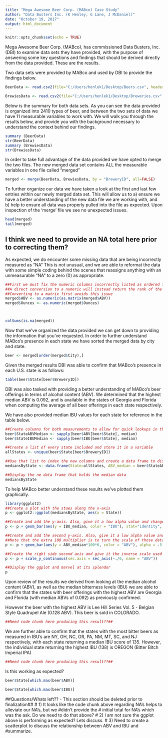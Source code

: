 ---
title: "Mega Awesome Beer Corp. (MABco) Case Study"
author: "Data Busters Inc. (K Henley, G Lane, J McDaniel)"
date: "October 19, 2017"
output: html_document
---

```{r setup, include=FALSE}
knitr::opts_chunk$set(echo = TRUE)
```

Mega Awesome Beer Corp. (MABco), has commissioned Data Busters, Inc.(DBI) to examine data sets they have provided, with the purpose of answering some key questions and findings that should be derived directly from the data provided.  These are the results. 

Two data sets were provided by MABco and used by DBI to provide the findings below.

```{r, echo=TRUE}
BeerData <- read.csv2(file="C:/Users/henlek1/Desktop/Beers.csv", header=TRUE, sep=",", col.name=c("Name", "BeerID", "ABV", "IBU", "BreweryID", "Style", "Ounces"))

BrewiesData <- read.csv2(file="C:/Users/henlek1/Desktop/Breweries.csv", header=TRUE, sep=",", col.name=c("BreweryID", "BreweryName", "City", "State"))
```

Below is the summary for both data sets.  As you can see the data provided is organized
into 2410 types of beer, and between the two sets of data we have 11 measurable variables 
to work with.  We will walk you through the results below, and provide you with the
background necessary to understand the context behind our findings.
```{r, echo=TRUE}
summary (BeerData)
str(BeerData)
summary (BrewiesData)
str(BrewiesData)
```

In order to take full advantage of the data provided we have opted to merge the two files.
The new merged data set contains ALL the measurable variables in one file called "merged"

```{r,  echo=TRUE}
merged <- merge(BeerData, BrewiesData, by = "BreweryID", all=FALSE)
```

To further organize our data we have taken a look at the first and last few entries within
our newly merged data set.  This will allow us to a) ensure we have a better understanding of
the new data file we are working with, and b) help to ensure all data was properly pulled 
into the file as expected.  Upon inspection of the 'merge' file we see no unexpected issues.

```{r, echo=TRUE}
head(merged)
tail(merged)
```

## I think we need to provide an NA total here prior to correcting them? ##
As expected, we do encounter some missing data that are being incorrectly measured as "NA"
This is not unusual, and we are able to reformat the data with some simple coding behind the
scenes that reassigns anything with an unmeasurable "NA" to a zero (0) as appropriate.

```{r, echo=TRUE}
##First we must fix the numeric columns incorrectly listed as ordered factors
##A direct conversion to a numeric will instead return the rank of the factor
##Converting to a matrix first avoids this issue
merged$ABV <- as.numeric(as.matrix(merged$ABV))
merged$Ounces <- as.numeric(merged$Ounces)



colSums(is.na(merged))
```

Now that we've organized the data provided we can get down to providing the information that
you've requested.  In order to further understand MABco's presence in each state we have
sorted the merged data by city and state.

```{r, echo=TRUE}
beer <- merged[order(merged$City),] 
```

Given the merged results DBI was able to confirm that MABco's presence in each U.S.
state is as follows:

```{r, echo=TRUE}
table(beer$State[beer$BreweryID])
```

DBI was also tasked with providing a better understanding of MABco's beer offerings in
terms of alcohol content (ABV).  We determined that the highest median ABV is 0.092, and
is available in the states of Georgia and Florida when computing the average of all beer
offerings in each state respectively.

We have also provided median IBU values for each state for reference in the table below.
```{r, echo=TRUE}

##Create columns for both measurements to allow for quick lookups in the future on a per tuple basis
beer$StateABVMedian <- sapply(beer$ABV[beer$State], median)
beer$StateIBUMedian <- sapply(beer$IBU[beer$State], median)

##Create a list of every state included and store it in a variable
allStates <- unique(beer$State[beer$BreweryID])

##Use that list to index the new columns and create a data frame to display the findings
mediansByState <- data.frame(State=allStates, ABV_median = beer$StateABVMedian[allStates], IBU_median = beer$StateIBUMedian[allStates])

##Display the ne data frame that holds the median data
mediansByState
``` 

To help MABco better understand these results we've plotted them graphically.
```{r, echo=TRUE}
library(ggplot2)
##Create a plot with the staes along the x-axis
p <- ggplot2::ggplot(mediansByState, aes(x = State))

##Create and add the y-axis. Also, give it a low alpha value and change it's fill color
p <- p + geom_bar(aes(y = IBU_median, color = "IBU"), stat="identity", alpha = .5 , fill="blue")

##Create and add the second y-axis. Also, give it a low alpha value and change it's fill color
##Note that the extra 100 multiplier is to turn the scale of those data into a percentage scale
p <- p + geom_bar(aes(y = ABV_median*100*6, color = "ABV"), alpha = .5 , fill="red", stat="identity")

##Create the right side second axis and give it the inverse scale used to transform the data
p <- p + scale_y_continuous(sec.axis = sec_axis(~./6, name = "ABV")) 

##Display the ggplot and marvel at its splendor
p
```


Upon review of the results we derived from looking at the median alcohol content (ABV),
as well as the median bitterness levels (IBU) we are able to confirm that the states with
beer offerings with the highest ABV are Georgia and Florida (with median ABVs of 0.092) as
previously confirmed.  

However the beer with the highest ABV is Lee Hill Series Vol. 5 - 
Belgian Style Quadrupel Ale (0.128 ABV).  This beer is sold in COLORADO.
```{r, echo=TRUE}
##Need code chunk here producing this result??##
```

We are further able to confirm that the states with the most bitter beers as measured in
IBU's are NY, OH, NC, OR, PA, NM, MT, SC, and NJ respectively, with each state returning
a median IBU score of 135.  However, the individual state returning the highest IBU (138)
is OREGON (Bitter Bitch Imperial IPA)
```{r, echo=TRUE}
##Need code chunk here producing this result??##
```

Is this working as expected?
```{r, echo=TRUE}
beer$State[which.max(beer$ABV)]

beer$State[which.max(beer$IBU)]
```

##Questions/Whats left?? - This section should be deleted prior to finalization##
# 1) It looks like the code chunk above regarding NA's helps to alleviate our NA's, but we #didn't provide the
# initial total for NA's which was the ask.  Do we need to do that above?
# 2) I am not sure the ggplot above is performing as expected? Lets discuss.
# 3) Need to create a scatterplot to discuss the relationship between ABV and IBU and #summarize.



